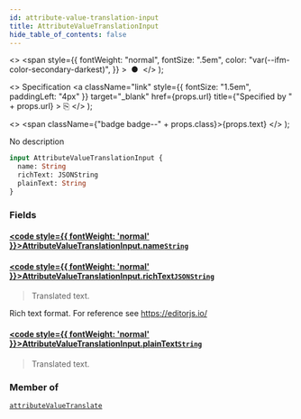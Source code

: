 ```yaml
---
id: attribute-value-translation-input
title: AttributeValueTranslationInput
hide_table_of_contents: false
---
```


  <>
    <span
      style={{
        fontWeight: "normal",
        fontSize: ".5em",
        color: "var(--ifm-color-secondary-darkest)",
      }}
    >
      &nbsp;●&nbsp;
    </span>
  </>
);

  <>
    Specification
    <a
      className="link"
      style={{ fontSize: "1.5em", paddingLeft: "4px" }}
      target="\_blank"
      href={props.url}
      title={"Specified by " + props.url}
    >
      ⎘
    </a>
  </>
);

  <>
    <span className={"badge badge--" + props.class}>{props.text}</span>
  </>
);

No description

```graphql
input AttributeValueTranslationInput {
  name: String
  richText: JSONString
  plainText: String
}
```

### Fields

#### [<code style={{ fontWeight: 'normal' }}>AttributeValueTranslationInput.<b>name</b></code>](#)<Bullet />[`String`](../../../storefront/miscellaneous/scalars/string) <Badge class="secondary" text="scalar"/>

>

#### [<code style={{ fontWeight: 'normal' }}>AttributeValueTranslationInput.<b>richText</b></code>](#)<Bullet />[`JSONString`](../../../storefront/miscellaneous/scalars/jsonstring) <Badge class="secondary" text="scalar"/>

> Translated text.

Rich text format. For reference see https://editorjs.io/

>

#### [<code style={{ fontWeight: 'normal' }}>AttributeValueTranslationInput.<b>plainText</b></code>](#)<Bullet />[`String`](../../../storefront/miscellaneous/scalars/string) <Badge class="secondary" text="scalar"/>

> Translated text.

### Member of

[`attributeValueTranslate`](../../../storefront/attributes/mutations/attribute-value-translate) <Badge class="secondary" text="mutation"/>
